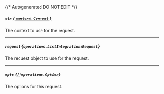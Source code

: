 {/* Autogenerated DO NOT EDIT  */}

##### `ctx` [*{ `context.Context` }*](https://pkg.go.dev/context#Context)
The context to use for the request.

---
##### `request` *{`operations.ListIntegrationsRequest`}*
The request object to use for the request.
<Collapsible openLabel={Labels.showProperties} closeLabel={Labels.hideProperties}>
    <ListIntegrationsRequest/>
</Collapsible>

---
##### `opts` *{`[]operations.Option`}*
The options for this request.


